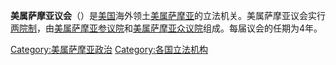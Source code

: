'''美属萨摩亚议会'''（{{lang-en|American Samoa Fono}}）是[[美国|美国]]海外领土[[美属萨摩亚|美属萨摩亚]]的立法机关。美属萨摩亚议会实行[[两院制|两院制]]，由[[美属萨摩亚参议院|美属萨摩亚参议院]]和[[美属萨摩亚众议院|美属萨摩亚众议院]]组成。每届议会的任期为4年。

{{大洋洲题目|议会}}
{{美国立法机构}}

[[Category:美属萨摩亚政治|Category:美属萨摩亚政治]]
[[Category:各国立法机构|Category:各国立法机构]]